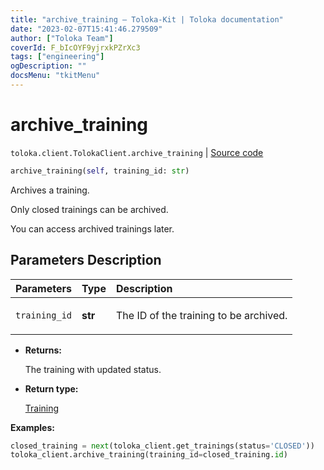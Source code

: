 ```yaml
---
title: "archive_training — Toloka-Kit | Toloka documentation"
date: "2023-02-07T15:41:46.279509"
author: ["Toloka Team"]
coverId: F_bIcOYF9yjrxkPZrXc3
tags: ["engineering"]
ogDescription: ""
docsMenu: "tkitMenu"
---
```


# archive_training
`toloka.client.TolokaClient.archive_training` | [Source code](https://github.com/Toloka/toloka-kit/blob/v1.1.3/src/client/__init__.py#L1704)

```python
archive_training(self, training_id: str)
```

Archives a training.

Only closed trainings can be archived.

You can access archived trainings later.

## Parameters Description

| Parameters | Type | Description |
| :----------| :----| :-----------|
`training_id`|**str**|<p>The ID of the training to be archived.</p>

* **Returns:**

  The training with updated status.

* **Return type:**

  [Training](/docs-new/toloka-kit/reference/toloka.client.training.Training)

**Examples:**

```python
closed_training = next(toloka_client.get_trainings(status='CLOSED'))
toloka_client.archive_training(training_id=closed_training.id)
```
